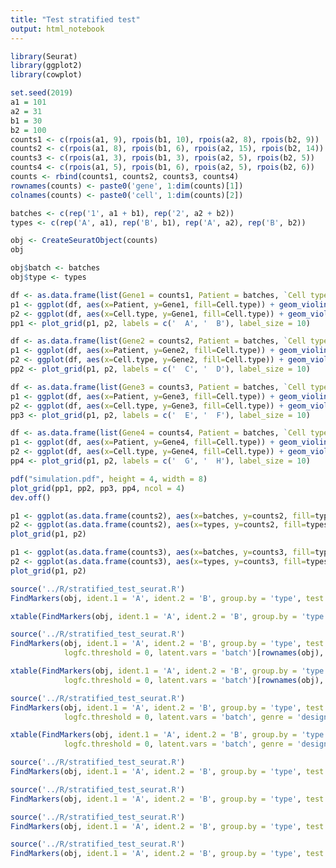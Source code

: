 ```yaml
---
title: "Test stratified test"
output: html_notebook
---
```


```r
library(Seurat)
library(ggplot2)
library(cowplot)

set.seed(2019)
a1 = 101
a2 = 31
b1 = 30
b2 = 100
counts1 <- c(rpois(a1, 9), rpois(b1, 10), rpois(a2, 8), rpois(b2, 9))
counts2 <- c(rpois(a1, 8), rpois(b1, 6), rpois(a2, 15), rpois(b2, 14))
counts3 <- c(rpois(a1, 3), rpois(b1, 3), rpois(a2, 5), rpois(b2, 5))
counts4 <- c(rpois(a1, 5), rpois(b1, 6), rpois(a2, 5), rpois(b2, 6))
counts <- rbind(counts1, counts2, counts3, counts4)
rownames(counts) <- paste0('gene', 1:dim(counts)[1])
colnames(counts) <- paste0('cell', 1:dim(counts)[2])

batches <- c(rep('1', a1 + b1), rep('2', a2 + b2))
types <- c(rep('A', a1), rep('B', b1), rep('A', a2), rep('B', b2))

obj <- CreateSeuratObject(counts)
obj

obj$batch <- batches
obj$type <- types
```

```r
df <- as.data.frame(list(Gene1 = counts1, Patient = batches, `Cell type` = types))
p1 <- ggplot(df, aes(x=Patient, y=Gene1, fill=Cell.type)) + geom_violin(scale = 'count', show.legend = F) + theme_classic()
p2 <- ggplot(df, aes(x=Cell.type, y=Gene1, fill=Cell.type)) + geom_violin(scale = 'count', show.legend = F) + theme_classic()
pp1 <- plot_grid(p1, p2, labels = c('  A', '  B'), label_size = 10)

df <- as.data.frame(list(Gene2 = counts2, Patient = batches, `Cell type` = types))
p1 <- ggplot(df, aes(x=Patient, y=Gene2, fill=Cell.type)) + geom_violin(scale = 'count', show.legend = F) + theme_classic()
p2 <- ggplot(df, aes(x=Cell.type, y=Gene2, fill=Cell.type)) + geom_violin(scale = 'count', show.legend = F) + theme_classic()
pp2 <- plot_grid(p1, p2, labels = c('  C', '  D'), label_size = 10)

df <- as.data.frame(list(Gene3 = counts3, Patient = batches, `Cell type` = types))
p1 <- ggplot(df, aes(x=Patient, y=Gene3, fill=Cell.type)) + geom_violin(scale = 'count', show.legend = F) + theme_classic()
p2 <- ggplot(df, aes(x=Cell.type, y=Gene3, fill=Cell.type)) + geom_violin(scale = 'count', show.legend = F) + theme_classic()
pp3 <- plot_grid(p1, p2, labels = c('  E', '  F'), label_size = 10)

df <- as.data.frame(list(Gene4 = counts4, Patient = batches, `Cell type` = types))
p1 <- ggplot(df, aes(x=Patient, y=Gene4, fill=Cell.type)) + geom_violin(scale = 'count', show.legend = F) + theme_classic()
p2 <- ggplot(df, aes(x=Cell.type, y=Gene4, fill=Cell.type)) + geom_violin(scale = 'count', show.legend = F) + theme_classic()
pp4 <- plot_grid(p1, p2, labels = c('  G', '  H'), label_size = 10)

pdf("simulation.pdf", height = 4, width = 8)
plot_grid(pp1, pp2, pp3, pp4, ncol = 4)
dev.off()
```

```r
p1 <- ggplot(as.data.frame(counts2), aes(x=batches, y=counts2, fill=types)) + geom_violin(scale = 'count')
p2 <- ggplot(as.data.frame(counts2), aes(x=types, y=counts2, fill=types)) + geom_violin(scale = 'count')
plot_grid(p1, p2)
```

```r
p1 <- ggplot(as.data.frame(counts3), aes(x=batches, y=counts3, fill=types)) + geom_violin(scale = 'count')
p2 <- ggplot(as.data.frame(counts3), aes(x=types, y=counts3, fill=types)) + geom_violin(scale = 'count')
plot_grid(p1, p2)
```

```r
source('../R/stratified_test_seurat.R')
FindMarkers(obj, ident.1 = 'A', ident.2 = 'B', group.by = 'type', test.use = 'wilcox', logfc.threshold = 0)[rownames(obj), ]

xtable(FindMarkers(obj, ident.1 = 'A', ident.2 = 'B', group.by = 'type', test.use = 'wilcox', logfc.threshold = 0)[rownames(obj), ], digits=c(0,-3, 3, 3, 3, -3))
```


```r
source('../R/stratified_test_seurat.R')
FindMarkers(obj, ident.1 = 'A', ident.2 = 'B', group.by = 'type', test.use = 'VE', 
            logfc.threshold = 0, latent.vars = 'batch')[rownames(obj), ]

xtable(FindMarkers(obj, ident.1 = 'A', ident.2 = 'B', group.by = 'type', test.use = 'VE', 
            logfc.threshold = 0, latent.vars = 'batch')[rownames(obj), ], digits=c(0,-3, 3, 3, 3, 3, -3))
```

```r
source('../R/stratified_test_seurat.R')
FindMarkers(obj, ident.1 = 'A', ident.2 = 'B', group.by = 'type', test.use = 'VE', 
            logfc.threshold = 0, latent.vars = 'batch', genre = 'design-free')[rownames(obj), ]

xtable(FindMarkers(obj, ident.1 = 'A', ident.2 = 'B', group.by = 'type', test.use = 'VE', 
            logfc.threshold = 0, latent.vars = 'batch', genre = 'design-free')[rownames(obj), ], digits=c(0,-3, 3, 3, 3, 3, -3))
```

```r
source('../R/stratified_test_seurat.R')
FindMarkers(obj, ident.1 = 'A', ident.2 = 'B', group.by = 'type', test.use = 'poisson', logfc.threshold = 0)[rownames(obj), ]
```

```r
source('../R/stratified_test_seurat.R')
FindMarkers(obj, ident.1 = 'A', ident.2 = 'B', group.by = 'type', test.use = 'poisson', logfc.threshold = 0, latent.vars = 'batch')[rownames(obj), ]
```

```r
source('../R/stratified_test_seurat.R')
FindMarkers(obj, ident.1 = 'A', ident.2 = 'B', group.by = 'type', test.use = 'LR', logfc.threshold = 0, latent.vars = 'batch')[rownames(obj), ]
```

```r
source('../R/stratified_test_seurat.R')
FindMarkers(obj, ident.1 = 'A', ident.2 = 'B', group.by = 'type', test.use = 'LR', logfc.threshold = 0)[rownames(obj), ]
```

